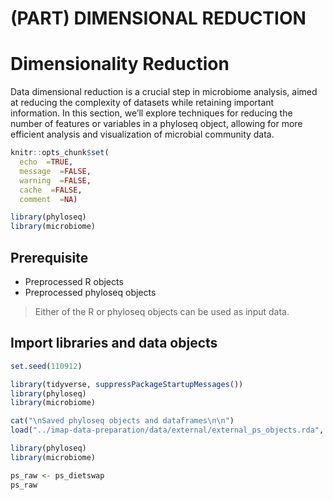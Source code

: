# (PART) DIMENSIONAL REDUCTION {-}

# Dimensionality Reduction {#data-reduction}
Data dimensional reduction is a crucial step in microbiome analysis, aimed at reducing the complexity of datasets while retaining important information. In this section, we'll explore techniques for reducing the number of features or variables in a phyloseq object, allowing for more efficient analysis and visualization of microbial community data.


```r
knitr::opts_chunk$set(
  echo  =TRUE,
  message  =FALSE,
  warning  =FALSE,
  cache  =FALSE,
  comment  =NA)

library(phyloseq)
library(microbiome)
```

## Prerequisite
- Preprocessed R objects
- Preprocessed phyloseq objects

> Either of the R or phyloseq objects can be used as input data.

## Import libraries and data objects
```r
set.seed(110912)

library(tidyverse, suppressPackageStartupMessages())
library(phyloseq)
library(microbiome)

cat("\nSaved phyloseq objects and dataframes\n\n")
load("../imap-data-preparation/data/external/external_ps_objects.rda", verbose = T)
```


```r
library(phyloseq)
library(microbiome)

ps_raw <- ps_dietswap
ps_raw
```


